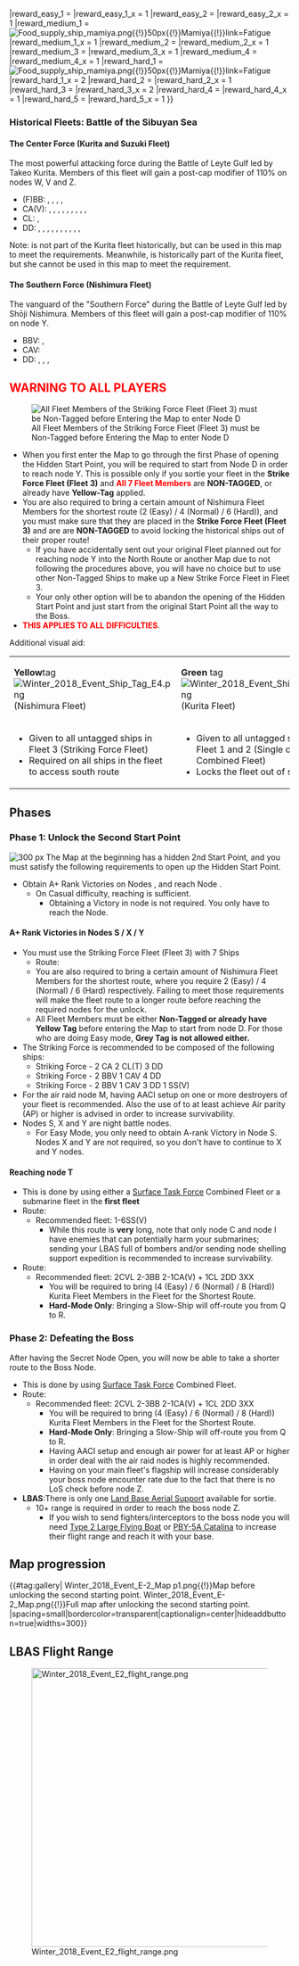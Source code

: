 {{Warning|'''Ship Lock Tag Warning'''<br>It is recommended to sortie Nishimura Fleet (see below for Ship List) first in the '''Strike Force Fleet(Fleet 3)''' to avoid locking the historical ships out of their proper route. <br>'''THIS APPLIES TO ALL DIFFICULTIES'''}}
{{clear}}
{{Event/MapPageHeader
<!--|thread = -->
}}
{{Event/MapInfo
|en = The Grand Sortie! Kurita Fleet's [Battle of the Sibuyan Sea]
|jp = 威風堂々 出撃！栗田艦隊「シブヤン海海戦」
|tag = E2
|tag2 = E4
|romaji = Ifūdōdō Syutsugeki! Kuritakantai「Shibuyan-kai kaisen」
|mechanics = Unlockable Starting Point@Events/Mechanics#Unlockable Starting Point, Combined Fleet@Combined Fleet, Abyssal Combined Fleet@Abyssal Combined Fleet, Striking Force@Striking_Force, LoS Check@Events/Mechanics#LoS_Check,  Land Base Aerial Support@Land Base Aerial Support, Ship Locking@Events/Mechanics#Ship_Locking
<!--
|transport = true
-->
|hp_casual = 420
|hp_easy = 420
|hp_medium = 650
|hp_hard = 708
|show_kills = true
|kills_casual = 5
|kills_easy = 5
|kills_medium = 7.5
|kills_hard = 6
|reward_all = {{ShipBattleCardKai|Hiburi}}
|reward_casual_1 = {{ItemStack|item = [[File:Jebaited.png{{!}}50px]]|text = Nothing}}
|reward_easy_1 = {{EquipmentCardKai|New Model Gun Mount Improvement Material|size=50px}}
|reward_easy_1_x = 1
|reward_easy_2 = {{EquipmentCardKai|Blueprint|size=50px}}
|reward_easy_2_x = 1
|reward_medium_1 = [[File:Food supply ship mamiya.png{{!}}50px{{!}}Mamiya{{!}}link=Fatigue]]
|reward_medium_1_x = 1
|reward_medium_2 = {{EquipmentCardKai|Emergency Repair Goddess|size=50px}}
|reward_medium_2_x = 1
|reward_medium_3 = {{EquipmentCardKai|New Model Gun Mount Improvement Material|size=50px}}
|reward_medium_3_x = 1
|reward_medium_4 = {{EquipmentCardKai|Blueprint|size=50px}}
|reward_medium_4_x = 1
|reward_hard_1 = [[File:Food supply ship mamiya.png{{!}}50px{{!}}Mamiya{{!}}link=Fatigue]]
|reward_hard_1_x = 2
|reward_hard_2 = {{EquipmentCardKai|Emergency Repair Goddess|size=50px}}
|reward_hard_2_x = 1
|reward_hard_3 = {{EquipmentCardKai|New Model Gun Mount Improvement Material|size=50px}}
|reward_hard_3_x = 2
|reward_hard_4 = {{EquipmentCardKai|Blueprint|size=50px}}
|reward_hard_4_x = 1
|reward_hard_5 = {{EquipmentCardKai|Type 2 Depth Charge|size=50px}}
|reward_hard_5_x = 1
}}
{{MapBranchingTable
|title = E-2 Branching Rules Starting Points
|0 -> 1 = 
* Starting point 2 is not unlocked yet.
* Do not meet the requirement to start at 2.
|0 -> 2 = 
* Meet all of the following requirements:
** Unlock starting point 2.
** Surface Task Force
}}
{{MapBranchingTable
|title = E-2 Branching Rules Part 1
|1 -> A = * Do not meet the requirements to go to either B or D.
|1 -> B/empty = * Surface Task Force
|1 -> D/empty = 
* Meet all of the following requirements:
** The 3rd fleet is used for sortie.
** Everyone in the fleet must have either '''no tag or the yellow shiplock tag'''.

|A -> B/empty = * 
|A -> C = * ???

|B/empty -> C = * Do not meet the requirements to go to E.
|B/empty -> E = 
* Meet all of the following requirements:
** Amount of Kurita Fleet members ≧ 4/6/8 on Easy/Medium/Hard
** Surface Task Force

|G -> H = * Do not meet the requirements to go to J.
|G -> J/empty = 
* Meet one of the following requirements:
** Amount of Nishimura Fleet members ≧ 2/4/6 on Easy/Medium/Hard
** Casual players routes straight to J.

|H -> J/empty = * Amount of Nishimura Fleet members ≧ 1/3/5 on Easy/Medium/Hard
|H -> K = * Do not meet the requirements to go to J.
}}
{{MapBranchingTable
|title = E-2 Branching Rules Part 2
|L/empty -> N = * Do not meet the requirements to go to P.
|L/empty -> P/empty =
* Meet all of the following requirements:
** Surface Task Force
** Amount of Kurita Fleet members ≧ ?/?/6 on Easy/Medium/Hard

|Q/empty -> R = 
* Do not meet the requirements to go to T.
|Q/empty -> T = 
* Meet all of the following requirements:
** Surface Task Force
** Fast Fleet (Hard)
** Amount of Kurita Fleet members ≧ 4/6/8 on Easy/Medium/Hard
}}
===Historical Fleets: Battle of the Sibuyan Sea===
====The Center Force (Kurita and Suzuki Fleet)====
The most powerful attacking force during the Battle of Leyte Gulf led by Takeo Kurita. Members of this fleet will gain a post-cap modifier of 110% on nodes W, V and Z.
* (F)BB: {{ShipLink|Yamato}}, {{ShipLink|Musashi}}, {{ShipLink|Nagato Kai Ni|text=Nagato}}, {{ShipLink|Kongou Kai Ni|text=Kongou}}, {{ShipLink|Haruna Kai Ni|text=Haruna}}
* CA(V): {{ShipLink|Atago Kai|text=Atago}}, {{ShipLink|Takao Kai|text=Takao}}, {{ShipLink|Maya Kai Ni|text=Maya}}, {{ShipLink|Choukai Kai Ni|text=Choukai}}, {{ShipLink|Myoukou Kai Ni|text=Myoukou}}, {{ShipLink|Haguro Kai Ni|text=Haguro}}, {{ShipLink|Kumano Kai Ni|Kumano Carrier Kai Ni|text=Kumano}}, {{ShipLink|Suzuya Kai Ni|Suzuya Carrier Kai Ni|text=Suzuya}}, {{ShipLink|Tone Kai Ni|text=Tone}}, {{ShipLink|Chikuma Kai Ni|text=Chikuma}}
* CL: {{ShipLink|Noshiro Kai|text=Noshiro}}, {{ShipLink|Yahagi Kai|text=Yahagi}}
* DD: {{ShipLink|Shimakaze Kai|text=Shimakaze}}, {{ShipLink|Hayashimo Kai|text=Hayashimo}}, {{ShipLink|Okinami Kai|text=Okinami}}, {{ShipLink|Naganami Kai|text=Naganami}}, {{ShipLink|Nowaki Kai|text=Nowaki}}, {{ShipLink|Kiyoshimo Kai|text=Kiyoshimo}}, {{ShipLink|Urakaze Kai|text=Urakaze}}, {{ShipLink|Yukikaze Kai|text=Yukikaze}}, {{ShipLink|Hamakaze Kai|text=Hamakaze}}, {{ShipLink|Isokaze Kai|text=Isokaze}}, {{ShipLink|Hatsushimo Kai Ni|text=Hatsushimo}}

Note: {{ShipLink|Hatsushimo Kai Ni|text=Hatsushimo}} is not part of the Kurita fleet historically, but can be used in this map to meet the requirements. Meanwhile, {{ShipLink|Asashimo Kai|text=Asashimo}} is historically part of the Kurita fleet, but she cannot be used in this map to meet the requirement.

====The Southern Force (Nishimura Fleet)====
The vanguard of the "Southern Force" during the Battle of Leyte Gulf led by Shōji Nishimura. Members of this fleet will gain a post-cap modifier of 110% on node Y.
* BBV: {{ShipLink|Yamashiro Kai Ni|text=Yamashiro}}, {{ShipLink|Fusou Kai Ni|text=Fusou}}
* CAV: {{ShipLink|Mogami|Mogami Kai|text=Mogami}}
* DD: {{ShipLink|Shigure Kai Ni|text=Shigure}}, {{ShipLink|Michishio Kai Ni|text=Michishio}}, {{ShipLink|Asagumo Kai|text=Asagumo}}, {{ShipLink|Yamagumo Kai|text=Yamagumo}}

{{clear}}

==<span style="color:red">WARNING TO ALL PLAYERS</span>==
[[File:Vlcsnap-2018-02-17-21h00m10s258.png|thumb|All Fleet Members of the Striking Force Fleet (Fleet 3) must be Non-Tagged before Entering the Map to enter Node D]]
*When you first enter the Map to go through the first Phase of opening the Hidden Start Point, you will be required to start from Node D in order to reach node Y. This is possible only if you sortie your fleet in the '''Strike Force Fleet (Fleet 3)''' and <span style="color:red">'''All 7 Fleet Members'''</span> are '''NON-TAGGED''', or already have '''Yellow-Tag''' applied. 
*You are also required to bring a certain amount of Nishimura Fleet Members for the shortest route (2 (Easy) / 4 (Normal) / 6 (Hard)), and you must make sure that they are placed in the '''Strike Force Fleet (Fleet 3)''' and are are '''NON-TAGGED''' to avoid locking the historical ships out of their proper route!
**If you have accidentally sent out your original Fleet planned out for reaching node Y into the North Route or another Map due to not following the procedures above, you will have no choice but to use other Non-Tagged Ships to make up a New Strike Force Fleet in Fleet 3.
**Your only other option will be to abandon the opening of the Hidden Start Point and just start from the original Start Point all the way to the Boss.
*<span style="color:red">'''THIS APPLIES TO ALL DIFFICULTIES'''</span>.

Additional visual aid:
{| border="1" cellspacing="0" cellpadding="0" style="width:100%;" class="article-table"
|
'''Yellow '''tag[[File:Winter_2018_Event_Ship_Tag_E4.png|thumb|left]]<br>(Nishimura Fleet)
|'''Green''' tag[[File:Winter_2018_Event_Ship_Tag_E2.png|thumb|left]]<br>(Kurita Fleet)
|-
|
* Given to all untagged ships in Fleet 3 (Striking Force Fleet)
* Required on all ships in the fleet to access south route
|
* Given to all untagged ships in Fleet 1 and 2 (Single or Combined Fleet)
* Locks the fleet out of south route
|}

==Phases==
===Phase 1: Unlock the Second Start Point===
[[File:【KanColle】 Winter 2018 Event E-2 Opening 2nd Start Point|thumb|right|300 px]]
The Map at the beginning has a hidden 2nd Start Point, and you must satisfy the following requirements to open up the Hidden Start Point.
*Obtain A+ Rank Victories on Nodes {{Event/Route|S|blue|X|blue|Y|purple}}, and reach Node {{Event/Route|T|red|}}.
**On Casual difficulty, reaching {{Event/Route|T|red|}} is sufficient.
***Obtaining a Victory in node {{Event/Route|T|red|}} is not required. You only have to reach the Node.

====A+ Rank Victories in Nodes S / X / Y ====
*You must use the Striking Force Fleet (Fleet 3) with 7 Ships
**Route: {{Event/Route|D|blue|G|red|J|blue|M|orange|S|blue|X|blue|Y|purple}}
**You are also required to bring a certain amount of Nishimura Fleet Members for the shortest route, where you require 2 (Easy) / 4 (Normal) / 6 (Hard) respectively. Failing to meet those requirements will make the fleet route to a longer route before reaching the required nodes for the unlock.
**All Fleet Members must be either '''Non-Tagged or already have Yellow Tag''' before entering the Map to start from node D. For those who are doing Easy mode, '''Grey Tag is not allowed either.'''
*The Striking Force is recommended to be composed of the following ships:
**Striking Force - 2 CA 2 CL(T) 3 DD
**Striking Force - 2 BBV 1 CAV 4 DD
**Striking Force - 2 BBV 1 CAV 3 DD 1 SS(V)
*For the air raid node M, having AACI setup on one or more destroyers of your fleet is recommended. Also the use of {{Seaplane Fighter}} to at least achieve Air parity (AP) or higher is advised in order to increase survivability.
*Nodes S, X and Y are night battle nodes.
**For Easy Mode, you only need to obtain A-rank Victory in Node S. Nodes X and Y are not required, so you don't have to continue to X and Y nodes.

====Reaching node T====
*This is done by using either a [[Combat/Combined Fleet|Surface Task Force]] Combined Fleet or a submarine fleet in the '''first fleet'''
*Route:{{Event/Route|A|red|B|blue|C|red|E|red|F|red|I|red|L|blue|N|red|P|blue|Q|blue|R|orange|T|orange}}
**Recommended fleet: 1-6SS(V)
***While this route is '''very''' long, note that only node C and node I have enemies that can potentially harm your submarines; sending your LBAS full of bombers and/or sending node shelling support expedition is recommended to increase survivability.
*Route:{{Event/Route|B|blue|E|red|F|red|I|red|L|blue|P|blue|Q|blue|T|orange}}
**Recommended fleet: 2CVL 2-3BB 2-1CA(V) + 1CL 2DD 3XX
***You will be required to bring (4 (Easy) / 6 (Normal) / 8 (Hard)) Kurita Fleet Members in the Fleet for the Shortest Route.
***'''Hard-Mode Only''': Bringing a Slow-Ship will off-route you from Q to R.

{{Clear}}

===Phase 2: Defeating the Boss===
After having the Secret Node Open, you will now be able to take a shorter route to the Boss Node.
*This is done by using [[Combat/Combined Fleet|Surface Task Force]] Combined Fleet.
*Route:{{Event/Route|L|blue|P|blue|Q|blue|T|orange|U|orange|V|red|W|red|Z|red}}
**Recommended fleet: 2CVL 2-3BB 2-1CA(V) + 1CL 2DD 3XX
***You will be required to bring (4 (Easy) / 6 (Normal) / 8 (Hard)) Kurita Fleet Members in the Fleet for the Shortest Route.
***'''Hard-Mode Only''': Bringing a Slow-Ship will off-route you from Q to R.
***Having AACI setup and enough air power for at least AP or higher in order deal with the air raid nodes is highly recommended.
***Having {{EquipmentLink|Fleet Command Facility}} on your main fleet's flagship will increase considerably your boss node encounter rate due to the fact that there is no LoS check before node Z.
*'''LBAS''':There is only one [[Land Base Aerial Support]] available for sortie.
**10+ range is required in order to reach the boss node Z.
***If you wish to send fighters/interceptors to the boss node you will need [[Type 2 Large Flying Boat]] or [[PBY-5A Catalina]] to increase their flight range and reach it with your base.

==Map progression==
{{#tag:gallery|
Winter_2018_Event_E-2_Map p1.png{{!}}Map before unlocking the second starting point.
Winter_2018_Event_E-2_Map.png{{!}}Full map after unlocking the second starting point.
|spacing=small|bordercolor=transparent|captionalign=center|hideaddbutton=true|widths=300}}
{{clear}}

==LBAS Flight Range==
[[File:Winter_2018_Event_E2_flight_range.png|500px|center]]

{{Event/MapPageFooter}}